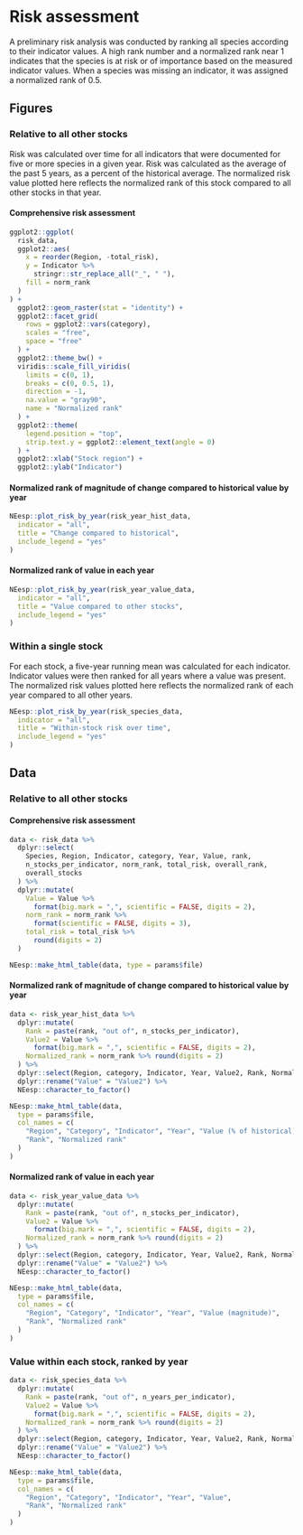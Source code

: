 # Risk assessment

A preliminary risk analysis was conducted by ranking all species according to their indicator values. A high rank number and a normalized rank near 1 indicates that the species is at risk or of importance based on the measured indicator values. When a species was missing an indicator, it was assigned a normalized rank of 0.5.

## Figures

### Relative to all other stocks

Risk was calculated over time for all indicators that were documented for five or more species in a given year. Risk was calculated as the average of the past 5 years, as a percent of the historical average. The normalized risk value plotted here reflects the normalized rank of this stock compared to all other stocks in that year.

#### Comprehensive risk assessment {-}


```r
ggplot2::ggplot(
  risk_data,
  ggplot2::aes(
    x = reorder(Region, -total_risk),
    y = Indicator %>%
      stringr::str_replace_all("_", " "),
    fill = norm_rank
  )
) +
  ggplot2::geom_raster(stat = "identity") +
  ggplot2::facet_grid(
    rows = ggplot2::vars(category),
    scales = "free",
    space = "free"
  ) +
  ggplot2::theme_bw() +
  viridis::scale_fill_viridis(
    limits = c(0, 1),
    breaks = c(0, 0.5, 1),
    direction = -1,
    na.value = "gray90",
    name = "Normalized rank"
  ) +
  ggplot2::theme(
    legend.position = "top",
    strip.text.y = ggplot2::element_text(angle = 0)
  ) +
  ggplot2::xlab("Stock region") +
  ggplot2::ylab("Indicator")
```


#### Normalized rank of magnitude of change compared to historical value by year {-}


```r
NEesp::plot_risk_by_year(risk_year_hist_data,
  indicator = "all",
  title = "Change compared to historical",
  include_legend = "yes"
)
```


#### Normalized rank of value in each year {-}


```r
NEesp::plot_risk_by_year(risk_year_value_data,
  indicator = "all",
  title = "Value compared to other stocks",
  include_legend = "yes"
)
```


### Within a single stock

For each stock, a five-year running mean was calculated for each indicator. Indicator values were then ranked for all years where a value was present. The normalized risk values plotted here reflects the normalized rank of each year compared to all other years.


```r
NEesp::plot_risk_by_year(risk_species_data,
  indicator = "all",
  title = "Within-stock risk over time",
  include_legend = "yes"
)
```


## Data

### Relative to all other stocks

#### Comprehensive risk assessment {-}
```r
data <- risk_data %>%
  dplyr::select(
    Species, Region, Indicator, category, Year, Value, rank,
    n_stocks_per_indicator, norm_rank, total_risk, overall_rank,
    overall_stocks
  ) %>%
  dplyr::mutate(
    Value = Value %>%
      format(big.mark = ",", scientific = FALSE, digits = 2),
    norm_rank = norm_rank %>%
      format(scientific = FALSE, digits = 3),
    total_risk = total_risk %>%
      round(digits = 2)
  )

NEesp::make_html_table(data, type = params$file)
```

#### Normalized rank of magnitude of change compared to historical value by year {-}
```r
data <- risk_year_hist_data %>%
  dplyr::mutate(
    Rank = paste(rank, "out of", n_stocks_per_indicator),
    Value2 = Value %>%
      format(big.mark = ",", scientific = FALSE, digits = 2),
    Normalized_rank = norm_rank %>% round(digits = 2)
  ) %>%
  dplyr::select(Region, category, Indicator, Year, Value2, Rank, Normalized_rank) %>%
  dplyr::rename("Value" = "Value2") %>%
  NEesp::character_to_factor()

NEesp::make_html_table(data,
  type = params$file,
  col_names = c(
    "Region", "Category", "Indicator", "Year", "Value (% of historical)",
    "Rank", "Normalized rank"
  )
)
```

#### Normalized rank of value in each year {-}
```r
data <- risk_year_value_data %>%
  dplyr::mutate(
    Rank = paste(rank, "out of", n_stocks_per_indicator),
    Value2 = Value %>%
      format(big.mark = ",", scientific = FALSE, digits = 2),
    Normalized_rank = norm_rank %>% round(digits = 2)
  ) %>%
  dplyr::select(Region, category, Indicator, Year, Value2, Rank, Normalized_rank) %>%
  dplyr::rename("Value" = "Value2") %>%
  NEesp::character_to_factor()

NEesp::make_html_table(data,
  type = params$file,
  col_names = c(
    "Region", "Category", "Indicator", "Year", "Value (magnitude)",
    "Rank", "Normalized rank"
  )
)
```

### Value within each stock, ranked by year 
```r
data <- risk_species_data %>%
  dplyr::mutate(
    Rank = paste(rank, "out of", n_years_per_indicator),
    Value2 = Value %>%
      format(big.mark = ",", scientific = FALSE, digits = 2),
    Normalized_rank = norm_rank %>% round(digits = 2)
  ) %>%
  dplyr::select(Region, category, Indicator, Year, Value2, Rank, Normalized_rank) %>%
  dplyr::rename("Value" = "Value2") %>%
  NEesp::character_to_factor()

NEesp::make_html_table(data,
  type = params$file,
  col_names = c(
    "Region", "Category", "Indicator", "Year", "Value",
    "Rank", "Normalized rank"
  )
)
```
